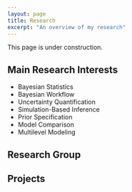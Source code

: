 ```yaml
---
layout: page
title: Research
excerpt: "An overview of my research"
---
```


This page is under construction.

## Main Research Interests

-   Bayesian Statistics
-   Bayesian Workflow
-   Uncertainty Quantification
-   Simulation-Based Inference
-   Prior Specification
-   Model Comparison
-   Multilevel Modeling

## Research Group

## Projects

